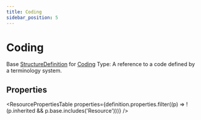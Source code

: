 ```yaml
---
title: Coding
sidebar_position: 5
---
```



# Coding

Base <a href="/docs/api/fhir/resources/structuredefinition">StructureDefinition</a> for <a href="/docs/api/fhir/datatypes/coding">Coding</a> Type: A reference to a code defined by a terminology system.

<Tabs queryString="section">
<TabItem value="schema" label="Schema" default>

## Properties

<ResourcePropertiesTable
  properties={definition.properties.filter((p) => !(p.inherited && p.base.includes('Resource')))}
/>

</TabItem>
  
  


</Tabs>
